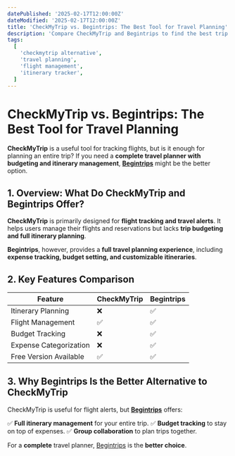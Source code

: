 ```yaml
---
datePublished: '2025-02-17T12:00:00Z'
dateModified: '2025-02-17T12:00:00Z'
title: 'CheckMyTrip vs. Begintrips: The Best Tool for Travel Planning'
description: 'Compare CheckMyTrip and Begintrips to find the best trip planner. Discover why budgeting, itinerary planning, and expense tracking make Begintrips a better alternative.'
tags:
  [
    'checkmytrip alternative',
    'travel planning',
    'flight management',
    'itinerary tracker',
  ]
---
```



# **CheckMyTrip vs. Begintrips: The Best Tool for Travel Planning**

**CheckMyTrip** is a useful tool for tracking flights, but is it enough for planning an entire trip? If you need a **complete travel planner with budgeting and itinerary management**, **[Begintrips](https://www.begintrips.com)** might be the better option.

## **1. Overview: What Do CheckMyTrip and Begintrips Offer?**

**CheckMyTrip** is primarily designed for **flight tracking and travel alerts**. It helps users manage their flights and reservations but lacks **trip budgeting and full itinerary planning**.

**Begintrips**, however, provides a **full travel planning experience**, including **expense tracking, budget setting, and customizable itineraries**.

## **2. Key Features Comparison**

| Feature                | **CheckMyTrip** | **Begintrips** |
| ---------------------- | --------------- | -------------- |
| Itinerary Planning     | ❌              | ✅             |
| Flight Management      | ✅              | ✅             |
| Budget Tracking        | ❌              | ✅             |
| Expense Categorization | ❌              | ✅             |
| Free Version Available | ✅              | ✅             |

## **3. Why Begintrips Is the Better Alternative to CheckMyTrip**

CheckMyTrip is useful for flight alerts, but **[Begintrips](https://www.begintrips.com)** offers:

✅ **Full itinerary management** for your entire trip.
✅ **Budget tracking** to stay on top of expenses.
✅ **Group collaboration** to plan trips together.

For a **complete** travel planner, [Begintrips](https://www.begintrips.com) is the **better choice**.

<CallToAction />
